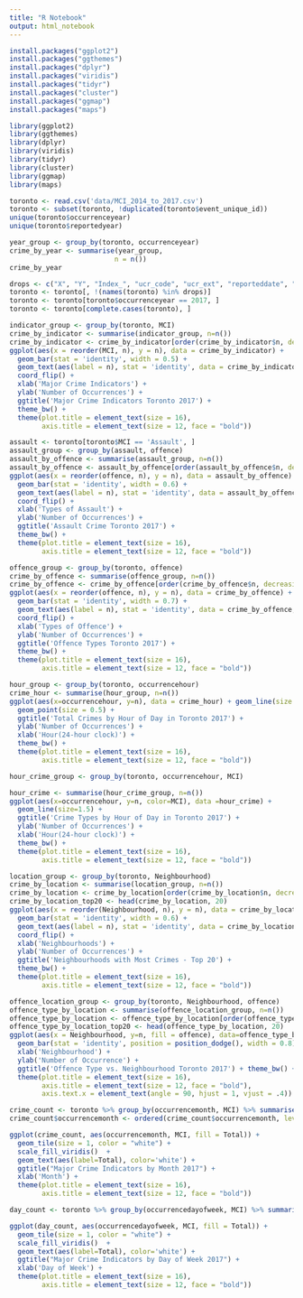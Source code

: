```yaml
---
title: "R Notebook"
output: html_notebook
---
```

```r
install.packages("ggplot2")
install.packages("ggthemes")
install.packages("dplyr")
install.packages("viridis")
install.packages("tidyr")
install.packages("cluster")
install.packages("ggmap")
install.packages("maps")
```

```r
library(ggplot2)
library(ggthemes)
library(dplyr)
library(viridis)
library(tidyr)
library(cluster)
library(ggmap)
library(maps)
```

```r
toronto <- read.csv('data/MCI_2014_to_2017.csv')
toronto <- subset(toronto, !duplicated(toronto$event_unique_id))
unique(toronto$occurrenceyear)
unique(toronto$reportedyear)
```
```r
year_group <- group_by(toronto, occurrenceyear)
crime_by_year <- summarise(year_group,
                          n = n())
crime_by_year
```

```r
drops <- c("X", "Y", "Index_", "ucr_code", "ucr_ext", "reporteddate", "reportedmonth", "reportedday", "reporteddayofyear", "reporteddayofweek", "reportedhour", "occurrencedayofyear", "reportedyear", "Division", "Hood_ID", "FID")
toronto <- toronto[, !(names(toronto) %in% drops)]
toronto <- toronto[toronto$occurrenceyear == 2017, ]
toronto <- toronto[complete.cases(toronto), ]
```

```r
indicator_group <- group_by(toronto, MCI)
crime_by_indicator <- summarise(indicator_group, n=n())
crime_by_indicator <- crime_by_indicator[order(crime_by_indicator$n, decreasing = TRUE),]
ggplot(aes(x = reorder(MCI, n), y = n), data = crime_by_indicator) +
  geom_bar(stat = 'identity', width = 0.5) +
  geom_text(aes(label = n), stat = 'identity', data = crime_by_indicator, hjust = -0.1, size = 3.5) +
  coord_flip() +
  xlab('Major Crime Indicators') +
  ylab('Number of Occurrences') +
  ggtitle('Major Crime Indicators Toronto 2017') +
  theme_bw() +
  theme(plot.title = element_text(size = 16),
        axis.title = element_text(size = 12, face = "bold"))
```
```r
assault <- toronto[toronto$MCI == 'Assault', ]
assault_group <- group_by(assault, offence)
assault_by_offence <- summarise(assault_group, n=n())
assault_by_offence <- assault_by_offence[order(assault_by_offence$n, decreasing = TRUE), ]
ggplot(aes(x = reorder(offence, n), y = n), data = assault_by_offence) +
  geom_bar(stat = 'identity', width = 0.6) +
  geom_text(aes(label = n), stat = 'identity', data = assault_by_offence, hjust = -0.1, size = 3) +
  coord_flip() +
  xlab('Types of Assault') +
  ylab('Number of Occurrences') +
  ggtitle('Assault Crime Toronto 2017') +
  theme_bw() +
  theme(plot.title = element_text(size = 16),
        axis.title = element_text(size = 12, face = "bold"))

```
```r
offence_group <- group_by(toronto, offence)
crime_by_offence <- summarise(offence_group, n=n())
crime_by_offence <- crime_by_offence[order(crime_by_offence$n, decreasing = TRUE), ]
ggplot(aes(x = reorder(offence, n), y = n), data = crime_by_offence) +
  geom_bar(stat = 'identity', width = 0.7) +
  geom_text(aes(label = n), stat = 'identity', data = crime_by_offence, hjust = -0.1, size = 2) +
  coord_flip() +
  xlab('Types of Offence') +
  ylab('Number of Occurrences') +
  ggtitle('Offence Types Toronto 2017') +
  theme_bw() +
  theme(plot.title = element_text(size = 16),
        axis.title = element_text(size = 12, face = "bold"))
```


```r
hour_group <- group_by(toronto, occurrencehour)
crime_hour <- summarise(hour_group, n=n())
ggplot(aes(x=occurrencehour, y=n), data = crime_hour) + geom_line(size = 2.5, alpha = 0.7, color = "mediumseagreen", group=1) + 
  geom_point(size = 0.5) + 
  ggtitle('Total Crimes by Hour of Day in Toronto 2017') +
  ylab('Number of Occurrences') +
  xlab('Hour(24-hour clock)') +
  theme_bw() +
  theme(plot.title = element_text(size = 16),
        axis.title = element_text(size = 12, face = "bold"))
```

```r
hour_crime_group <- group_by(toronto, occurrencehour, MCI)

hour_crime <- summarise(hour_crime_group, n=n())
ggplot(aes(x=occurrencehour, y=n, color=MCI), data =hour_crime) + 
  geom_line(size=1.5) + 
  ggtitle('Crime Types by Hour of Day in Toronto 2017') +
  ylab('Number of Occurrences') +
  xlab('Hour(24-hour clock)') +
  theme_bw() +
  theme(plot.title = element_text(size = 16),
        axis.title = element_text(size = 12, face = "bold"))
```


```r
location_group <- group_by(toronto, Neighbourhood)
crime_by_location <- summarise(location_group, n=n())
crime_by_location <- crime_by_location[order(crime_by_location$n, decreasing = TRUE), ]
crime_by_location_top20 <- head(crime_by_location, 20)
ggplot(aes(x = reorder(Neighbourhood, n), y = n), data = crime_by_location_top20) +
  geom_bar(stat = 'identity', width = 0.6) +
  geom_text(aes(label = n), stat = 'identity', data = crime_by_location_top20, hjust = -0.1, size = 3) +
  coord_flip() +
  xlab('Neighbourhoods') +
  ylab('Number of Occurrences') +
  ggtitle('Neighbourhoods with Most Crimes - Top 20') +
  theme_bw() +
  theme(plot.title = element_text(size = 16),
        axis.title = element_text(size = 12, face = "bold"))

```


```r
offence_location_group <- group_by(toronto, Neighbourhood, offence)
offence_type_by_location <- summarise(offence_location_group, n=n())
offence_type_by_location <- offence_type_by_location[order(offence_type_by_location$n, decreasing = TRUE), ]
offence_type_by_location_top20 <- head(offence_type_by_location, 20)
ggplot(aes(x = Neighbourhood, y=n, fill = offence), data=offence_type_by_location_top20) +
  geom_bar(stat = 'identity', position = position_dodge(), width = 0.8) +
  xlab('Neighbourhood') +
  ylab('Number of Occurrence') +
  ggtitle('Offence Type vs. Neighbourhood Toronto 2017') + theme_bw() +
  theme(plot.title = element_text(size = 16),
        axis.title = element_text(size = 12, face = "bold"),
        axis.text.x = element_text(angle = 90, hjust = 1, vjust = .4))
```

```r
crime_count <- toronto %>% group_by(occurrencemonth, MCI) %>% summarise(Total = n())
crime_count$occurrencemonth <- ordered(crime_count$occurrencemonth, levels = c('January', 'February', 'March', 'April', 'May', 'June', 'July', 'August', 'September', 'October', 'November', 'December'))

ggplot(crime_count, aes(occurrencemonth, MCI, fill = Total)) +
  geom_tile(size = 1, color = "white") +
  scale_fill_viridis()  +
  geom_text(aes(label=Total), color='white') +
  ggtitle("Major Crime Indicators by Month 2017") +
  xlab('Month') +
  theme(plot.title = element_text(size = 16), 
        axis.title = element_text(size = 12, face = "bold"))
```

```r
day_count <- toronto %>% group_by(occurrencedayofweek, MCI) %>% summarise(Total = n())

ggplot(day_count, aes(occurrencedayofweek, MCI, fill = Total)) +
  geom_tile(size = 1, color = "white") +
  scale_fill_viridis()  +
  geom_text(aes(label=Total), color='white') +
  ggtitle("Major Crime Indicators by Day of Week 2017") +
  xlab('Day of Week') +
  theme(plot.title = element_text(size = 16), 
        axis.title = element_text(size = 12, face = "bold"))
```

